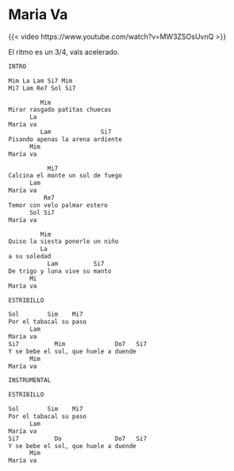 # Maria Va

{{< video https://www.youtube.com/watch?v=MW3ZSOsUvnQ >}}

El ritmo es un 3/4, vals acelerado.

```org
INTRO

Mim La Lam Si7 Mim
Mi7 Lam Re7 Sol Si7
```
```org
         Mim
Mirar rasgado patitas chuecas 
      La
María va
         Lam              Si7
Pisando apenas la arena ardiente 
      Mim
María va

           Mi7
Calcina el monte un sol de fuego 
      Lam
María va
          Re7
Temor con velo palmar estero 
      Sol Si7
María va

         Mim
Quiso la siesta ponerle un niño 
         La
a su soledad
           Lam          Si7
De trigo y luna vive su manto 
      Mi
María va
```
```org
ESTRIBILLO

Sol        Sim    Mi7
Por el tabacal su paso 
      Lam
María va
Si7          Mim              Do7   Si7 
Y se bebe el sol, que huele a duende 
      Mim
María va
```
```org
INSTRUMENTAL
```
```org
ESTRIBILLO 

Sol        Sim    Mi7
Por el tabacal su paso 
      Lam
María va
Si7          Do               Do7   Si7
Y se bebe el sol, que huele a duende
      Mim
María va
```
